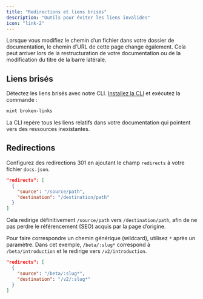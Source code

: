```yaml
---
title: "Redirections et liens brisés"
description: "Outils pour éviter les liens invalides"
icon: "link-2"
---
```


Lorsque vous modifiez le chemin d’un fichier dans votre dossier de documentation, le chemin d’URL de cette page change également. Cela peut arriver lors de la restructuration de votre documentation ou de la modification du titre de la barre latérale.

## Liens brisés

Détectez les liens brisés avec notre CLI. [Installez la CLI](/fr/installation) et exécutez la commande :

```bash
mint broken-links
```

La CLI repère tous les liens relatifs dans votre documentation qui pointent vers des ressources inexistantes.

## Redirections

Configurez des redirections 301 en ajoutant le champ `redirects` à votre fichier `docs.json`.

```json
"redirects": [
  {
    "source": "/source/path",
    "destination": "/destination/path"
  }
]
```

Cela redirige définitivement `/source/path` vers `/destination/path`, afin de ne pas perdre le référencement (SEO) acquis par la page d’origine.

Pour faire correspondre un chemin générique (wildcard), utilisez `*` après un paramètre. Dans cet exemple, `/beta/:slug*` correspond à `/beta/introduction` et le redirige vers `/v2/introduction`.

```json
"redirects": [
  {
    "source": "/beta/:slug*",
    "destination": "/v2/:slug*"
  }
]
```
